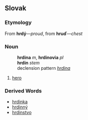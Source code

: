 == Slovak ==
=== Etymology ===
From '''hrdý'''&mdash;''proud'', from '''hruď'''&mdash;''chest''
=== Noun ===
:'''hrdina''' ''m'', '''hrdinovia''' ''pl''
: '''hrdin''' ''stem''
: declension pattern ''[[Slovak declension pattern hrdina|hrdina]]''
# [[hero]]
=== Derived Words ===
* [[hrdinka]]
* [[hrdinný]]
* [[hrdinstvo]]